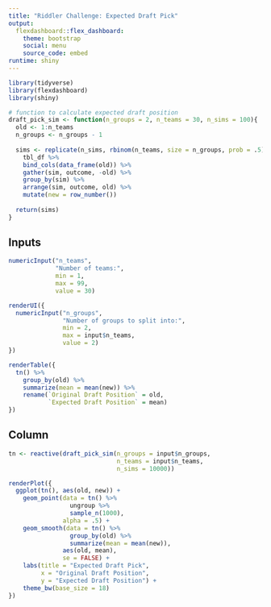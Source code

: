 ```yaml
---
title: "Riddler Challenge: Expected Draft Pick"
output: 
  flexdashboard::flex_dashboard:
    theme: bootstrap
    social: menu
    source_code: embed
runtime: shiny
---
```


```r
library(tidyverse)
library(flexdashboard)
library(shiny)

# function to calculate expected draft position
draft_pick_sim <- function(n_groups = 2, n_teams = 30, n_sims = 100){
  old <- 1:n_teams
  n_groups <- n_groups - 1
  
  sims <- replicate(n_sims, rbinom(n_teams, size = n_groups, prob = .5)) %>%
    tbl_df %>%
    bind_cols(data_frame(old)) %>%
    gather(sim, outcome, -old) %>%
    group_by(sim) %>%
    arrange(sim, outcome, old) %>%
    mutate(new = row_number())
  
  return(sims)
}
```

Inputs {.sidebar}
-------------------------------------

```r
numericInput("n_teams",
             "Number of teams:",
             min = 1,
             max = 99,
             value = 30)

renderUI({
  numericInput("n_groups",
               "Number of groups to split into:",
               min = 2,
               max = input$n_teams,
               value = 2)
})
```

```r
renderTable({
  tn() %>%
    group_by(old) %>%
    summarize(mean = mean(new)) %>%
    rename(`Original Draft Position` = old,
           `Expected Draft Position` = mean)
})
```

Column
-----------------------------------------------------------------------

```r
tn <- reactive(draft_pick_sim(n_groups = input$n_groups,
                              n_teams = input$n_teams,
                              n_sims = 10000))

renderPlot({
  ggplot(tn(), aes(old, new)) +
    geom_point(data = tn() %>%
                 ungroup %>%
                 sample_n(1000),
               alpha = .5) +
    geom_smooth(data = tn() %>%
                 group_by(old) %>%
                 summarize(mean = mean(new)),
               aes(old, mean),
               se = FALSE) +
    labs(title = "Expected Draft Pick",
         x = "Original Draft Position",
         y = "Expected Draft Position") +
    theme_bw(base_size = 18)
})
```
